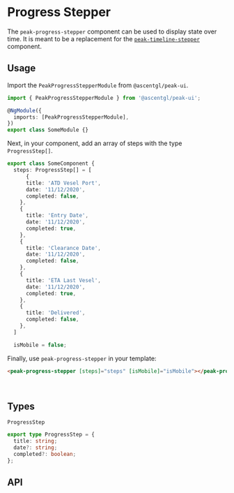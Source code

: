 
<Meta title="COMPONENTS/Steppers/Progress Stepper" />

# Progress Stepper

The `peak-progress-stepper` component can be used to display state over time. It is meant to be a replacement for the [`peak-timeline-stepper`](/story/components-steppers--primary) component.

<Canvas>
  <Story name="Progress Stepper" story={stories.Primary}></Story>
</Canvas>

## Usage

Import the `PeakProgressStepperModule` from `@ascentgl/peak-ui`.

```ts
import { PeakProgressStepperModule } from '@ascentgl/peak-ui';

@NgModule({
  imports: [PeakProgressStepperModule],
})
export class SomeModule {}
```

Next, in your component, add an array of steps with the type `ProgressStep[]`.

```ts
export class SomeComponent {
  steps: ProgressStep[] = [
	  {
      title: 'ATD Vesel Port',
      date: '11/12/2020',
      completed: false,
    },
    {
      title: 'Entry Date',
      date: '11/12/2020',
      completed: true,
    },
    {
      title: 'Clearance Date',
      date: '11/12/2020',
      completed: false,
    },
    {
      title: 'ETA Last Vesel',
      date: '11/12/2020',
      completed: true,
    },
    {
      title: 'Delivered',
      completed: false,
    },
  ]

  isMobile = false;
```

Finally, use `peak-progress-stepper` in your template:

```html
<peak-progress-stepper [steps]="steps" [isMobile]="isMobile"></peak-progress-stepper>
```

<br />

## Types

`ProgressStep`

```ts
export type ProgressStep = {
  title: string;
  date?: string;
  completed?: boolean;
};
```

## API

<ArgsTable story="Progress Stepper" />
